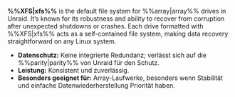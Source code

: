 **%%XFS|xfs%%** is the default file system for %%array|array%% drives in Unraid. It’s known for its robustness and ability to recover from corruption after unexpected shutdowns or crashes. Each drive formatted with %%XFS|xfs%% acts as a self-contained file system, making data recovery straightforward on any Linux system.

- **Datenschutz:** Keine integrierte Redundanz; verlässt sich auf die %%parity|parity%% von Unraid für den Schutz.
- **Leistung:** Konsistent und zuverlässig.
- **Besonders geeignet für:** Array-Laufwerke, besonders wenn Stabilität und einfache Datenwiederherstellung Priorität haben.
